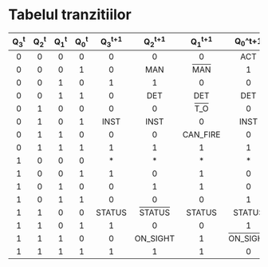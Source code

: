 # Tabelul tranzitiilor

| Q~3~^t^ | Q~2~^t^ | Q~1~^t^ | Q~0~^t^ | Q~3~^t+1^ | Q~2~^t+1^ | Q~1~^t+1^ | Q~0~^t+1 | Exits |
|:-------:|:-------:|:-------:|:-------:|:---------:|:---------:|:---------:|:--------:|:------|
| 0 | 0 | 0 | 0 | 0 | 0 | 0 | ACT | 0 |
| 0 | 0 | 0 | 1 | 0 | MAN | <span style="text-decoration:overline">MAN</span> | 1 | 0 |
| 0 | 0 | 1 | 0 | 1 | 1 | 0 | 0 | <span style="text-decoration:overline">FIRE</span> |
| 0 | 0 | 1 | 1 | 0 | DET | DET | DET | 0 |
| 0 | 1 | 0 | 0 | 0 | 0 | <span style="text-decoration:overline">T_O</span> | 0 | 0 |
| 0 | 1 | 0 | 1 | INST | INST | 0 | INST | 0 |
| 0 | 1 | 1 | 0 | 0 | 0 | CAN_FIRE | 0 | 0 |
| 0 | 1 | 1 | 1 | 1 | 1 | 1 | 1 | <span style="text-decoration:overline">DAT</span> |
| 1 | 0 | 0 | 0 | * | * | * | * | * |
| 1 | 0 | 0 | 1 | 1 | 0 | 1 | 0 | <span style="text-decoration:overline">DAT</span> |
| 1 | 0 | 1 | 0 | 0 | 1 | 1 | 0 | <span style="text-decoration:overline">LOG</span> |
| 1 | 0 | 1 | 1 | 0 | 0 | 0 | 1 | <span style="text-decoration:overline">LOG</span> |
| 1 | 1 | 0 | 0 | STATUS | <span style="text-decoration:overline">STATUS</span> | STATUS | STATUS | 0 |
| 1 | 1 | 0 | 1 | 1 | 0 | 0 | 1 | <span style="text-decoration:overline">RCV</span> | 
| 1 | 1 | 1 | 0 | 0 | ON_SIGHT | 1 | <span style="text-decoration:overline">ON_SIGHT</span> | 0 |
| 1 | 1 | 1 | 1 | 1 | 1 | 1 | 0 | <span style="text-decoration:overline">LOG</span> | 
